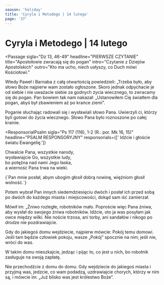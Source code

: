 ```yaml
---
season: 'holiday'
title: 'Cyryla i Metodego | 14 lutego'
page: '37'
---
```


# Cyryla i Metodego | 14 lutego

<Passage
  sigla="Dz 13, 46-49"
  headline="PIERWSZE CZYTANIE"
  title="Apostołowie zwracają się do pogan"
  intro="Czytanie z Dziejów Apostolskich"
  outro="Kto ma ucho, niech usłyszy, co Duch mówi Kościołowi."
>
  <p>Wtedy Paweł i Barnaba z całą otwartością powiedzieli: „Trzeba było, aby słowo Boże najpierw wam zostało ogłoszone. Skoro jednak odpychacie je od siebie i nie uważacie siebie za godnych życia wiecznego, to zwracamy się do pogan. Pan bowiem tak nam nakazał: „Ustanowiłem Cię światłem dla pogan, abyś był zbawieniem aż po krańce ziemi”.</p>
  <p>Poganie słuchając radowali się i wysławiali słowo Pana. Uwierzyli ci, którzy byli gotowi do życia wiecznego. Słowo Pana było roznoszone po całej krainie.</p>
</Passage>

<ResponsorialPsalm
  sigla="Ps 117 (116), 1-2 (R.: por. Mk 16, 15)"
  headline="PSALM RESPONSORYJNY"
  responsorials={[' Idźcie i głoście światu Ewangelię.']}
>
  <p>Chwalcie Pana, wszystkie narody,<br/>wysławiajcie Go, wszystkie ludy,<br/>bo potężna nad nami Jego łaska,<br/>a wierność Pana trwa na wieki.</p>
</ResponsorialPsalm>
<Passage
  sigla="Łk 4, 18"
  headline="AKLAMACJA"
  acclamation="Aklamacja: Alleluja, alleluja, alleluja. albo w OPP: Chwała Tobie, Słowo Boże."
>
  {`Pan mnie posłał, abym ubogim głosił dobrą nowinę,
więźniom głosił wolność.`}
</Passage>
<Passage
  sigla="Łk 10, 1-9"
  headline="EWANGELIA"
  title="Rozesłanie uczniów"
  intro=" Słowa Ewangelii według świętego Łukasza"
  outro="Oto słowo Pańskie"
>
  <p>Potem wybrał Pan innych siedemdziesięciu dwóch i posłał ich przed sobą po dwóch do każdego miasta i miejscowości, dokąd sam iść zamierzał.</p>
  <p>Mówił im: „Żniwo rozległe, robotników mało. Poproście więc Pana żniwa, aby wysłał do swojego żniwa robotników. Idźcie, oto ja was posyłam jak owce między wilki. Nie noście trzosa, ani torby, ani sandałów i nikogo po drodze nie pozdrawiajcie.</p>
  <p>Gdy do jakiegoś domu wejdziecie, najpierw mówcie: Pokój temu domowi. Jeśli tam będzie człowiek pokoju, wasze „Pokój” spocznie na nim; jeśli nie, wróci do was.</p>
  <p>W takim domu mieszkajcie, jedząc i pijąc to, co jest u nich, bo robotnik zasługuje na swoją zapłatę.</p>
  <p>Nie przechodźcie z domu do domu. Gdy wejdziecie do jakiegoś miasta i przyjmą was, jedzcie, co wam podadzą, uzdrawiajcie chorych, którzy w nim są, i mówcie im: „Już blisko was jest królestwo Boże”.</p>
</Passage>
